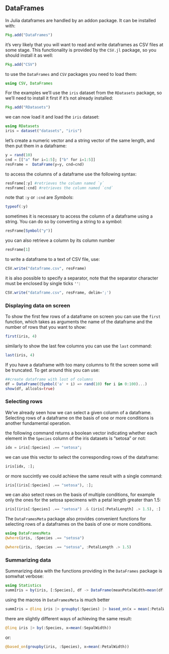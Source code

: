 ## DataFrames

In Julia dataframes are handled by an addon package. It can be installed with:

```{julia; eval=false}
Pkg.add("DataFrames")
```

it's very likely that you will want to read and write dataframes as CSV files at some stage. This functionality is provided by the `CSV.jl` package, so you should install it as well:

```{julia; eval=false}
Pkg.add("CSV")
```

to use the `DataFrames` and `CSV` packages you need to load them:

```julia
using CSV, DataFrames
```
	
For the examples we'll use the `iris` dataset from the `RDatasets` package, so
we'll need to install it first if it's not already installed:
      
```{julia; eval=false}
Pkg.add("RDatasets")
```
we can now load it and load the `iris` dataset:
   
```{julia; eval=true}
using RDatasets
iris = dataset("datasets", "iris")
```
	
let's create a numeric vector and a string vector of the same length, and then put them in a dataframe:

```julia
y = rand(10)
cnd = [["a" for i=1:5]; ["b" for i=1:5]]
resFrame =  DataFrame(y=y, cnd=cnd)
```

to access the columns of a dataframe use the following syntax:

```julia
resFrame[:y] #retrieves the column named `y`
resFrame[:cnd] #retrieves the column named `cnd`
```

note that `:y` or `:cnd` are *Symbols*:

```julia
typeof(:y)
```

sometimes it is necessary to access the column of a dataframe using a string. You can do so by converting a string to a symbol:

```julia
resFrame[Symbol("y")]
```

you can also retrieve a column by its column number

```julia
resFrame[1]
```

to write a dataframe to a text of CSV file, use:

```julia
CSV.write("dataframe.csv", resFrame)
```

it is also possible to specify a separator, note that the separator character must be enclosed by
single ticks `''`:

```julia
CSV.write("dataframe.csv", resFrame, delim=';')
```

### Displaying data on screen

To show the first few rows of a dataframe on screen you can use the `first`
function, which takes as arguments the name of the dataframe and the number of
rows that you want to show:
     	 
```{julia; eval=true}
first(iris, 4)
```

similarly to show the last few columns you can use the `last` command:
	  
```{julia; eval=true}
last(iris, 4)
```

If you have a dataframe with too many columns to fit the screen some will be truncated. To get around this you can use:
   
```{julia; eval=false}
##create dataframe with lost of columns
df = DataFrame((Symbol('a' + i) => rand(10) for i in 0:100)...)
show(df, allcols=true)
```
		  
### Selecting rows

We've already seen how we can select a given column of a dataframe. Selecting
rows of a dataframe on the basis of one or more conditions is another fundamental
operation. 

the following command returns a boolean vector indicating whether 
each element in the `Species` column of the iris datasets is "setosa" or not:

```{julia; eval=true}
idx = iris[:Species] .== "setosa";
```

we can use this vector to select the corresponding rows of the dataframe:
   	
```{julia; eval=true}
iris[idx, :];
```

or more succintly we could achieve the same result with a single command:
   
```{julia; eval=true}
iris[(iris[:Species] .== "setosa"), :];
```

we can also setect rows on the basis of multiple conditions, for example
only the ones for the setosa specimens with a petal length greater than 1.5:
     	
```{julia; eval=true}
iris[(iris[:Species] .== "setosa") .& (iris[:PetalLength] .> 1.5), :]	    
```

The `DataFramesMeta` package also provides convenient functions for selecting rows
of a dataframes on the basis of one or more conditions.

```{julia; eval=true}
using DataFramesMeta
@where(iris, :Species .== "setosa")
```
	
```{julia; eval=true}
@where(iris, :Species .== "setosa", :PetalLength .> 1.5)
```	     	

### Summarizing data

Summarizing data with the functions providing in the `DataFrames` package is
somwhat verbose:	   
	    
```{julia; eval=true}
using Statistics	
summIris = by(iris, [:Species], df -> DataFrame(meanPetalWidth=mean(df[:PetalWidth])))
```
	
using the macros in `DataFramesMeta` is much better

```{julia; eval=true}
summIris = @linq iris |> groupby(:Species) |> based_on(x = mean(:PetalWidth))
```

there are slightly different ways of achieving the same result:

```{julia; eval=true}
@linq iris |> by(:Species, x=mean(:SepalWidth))
```
	  	
or:
		
```{julia; eval=true}
@based_on(groupby(iris, :Species), x=mean(:PetalWidth))		 	
```	
		